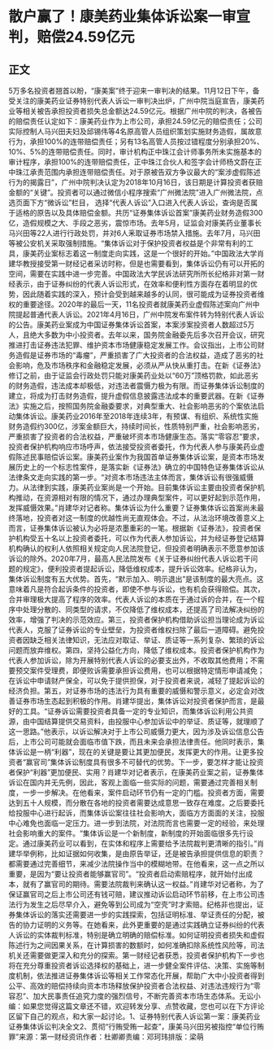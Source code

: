 # 散户赢了！康美药业集体诉讼案一审宣判，赔偿24.59亿元
## 正文
5万多名投资者翘首以盼，“康美案”终于迎来一审判决的结果。11月12日下午，备受关注的康美药业证券特别代表人诉讼一审判决出炉，广州中院当庭宣告，康美药业等相关被告承担投资者损失总金额达24.59亿元。根据广州中院的判决，各被告的赔偿责任认定如下：康美药业作为上市公司，承担24.59亿元的赔偿责任；公司实际控制人马兴田夫妇及邱锡伟等4名原高管人员组织策划实施财务造假，属故意行为，承担100%的连带赔偿责任；另有13名高管人员按过错程度分别承担20%、10%、5%的连带赔偿责任。同时，审计机构正中珠江会计师事务所未实施基本的审计程序，承担100%的连带赔偿责任，正中珠江合伙人和签字会计师杨文蔚在正中珠江承责范围内承担连带赔偿责任。对于原被告双方争议最大的“案涉虚假陈述行为的揭露日”，广州中院判决认定为2018年10月16日，该日期是计算投资者获赔金额的“关键”。投资者可以通过微信小程序搜索“广州微法院”进入广州微法院，点选页面下方“微诉讼”栏目， 选择“代表人诉讼”入口进入代表人诉讼，查询是否属于适格的原告以及具体赔偿金额。共历“证券集体诉讼首案”康美药业财务造假300亿，造假规模之大、手段之恶劣，震惊市场。去年5月，证监会对康美药业董事长马兴田等22人进行行政处罚，并对6人釆取证券市场禁入措施。去年7月，马兴田等被公安机关采取强制措施。“集体诉讼对于保护投资者权益是个非常有利的工具，康美药业案标志着这一制度走向实践，这是一个很好的开始。”中国政法大学肖建华教授接受第一财经记者采访时称，但是也需要看到，集体诉讼仍有可以开拓的空间，需要在实践中进一步完善。中国政法大学民诉法研究所所长纪格非对第一财经表示，由于证券纠纷的代表人诉讼形式，在效率和便利性方面存在着明显的优势，因此随着实践的深入，预计会受到越来越多的认同，很可能成为证券投资者维权的重要途径。2020年的最后一天，11名投资者就康美药业虚假陈述案向广州中院提起普通代表人诉讼。2021年4月16日，广州中院发布案件转为特别代表人诉讼的公告。康美药业案成为中国证券集体诉讼首案，本案涉案投资者人数超过5万人，且绝大多数为中小投资者。去年以来，国务院金融委先后多次召开会议，研究推进打击证券违法犯罪、维护资本市场健康稳定发展工作。会议指出，上市公司财务造假是证券市场的“毒瘤”，严重损害了广大投资者的合法权益，造成了恶劣的社会影响，危及市场秩序和金融稳定发展，必须从严从快从重打击。在新《证券法》修订之前，由于证监会行政处罚只能对康美药业处以“60万”顶格罚款，如此恶劣的财务造假，违法成本却极低，对违法者震慑力极为有限。而证券集体诉讼制度的建立，将成为打击财务造假，提升虚假信息披露违法成本的重要武器。在新《证券法》实施之后，按照国务院金融委要求，对典型重大、社会影响恶劣的个案依法启动集体诉讼。康美药业2016年至2018年连续3年，有预谋、有组织、系统性实施财务造假约300亿，涉案金额巨大，持续时间长，性质特别严重，社会影响恶劣，严重损害了投资者的合法权益，严重破坏资本市场健康生态。落实“零容忍”要求，投资者保护机构响应市场呼声，依法接受投资者委托，作为代表人参与康美药业虚假陈述民事赔偿诉讼案。康美药业案作为我国首单证券集体诉讼案，是资本市场发展历史上的一个标志性案件，是落实新《证券法》确立的中国特色证券集体诉讼从法律条文走向实践的第一步。“对资本市场违法主体而言，集体诉讼有很强威慑力。从法律到实践，康美药业案尚是一个开始。目前集体诉讼主要由投资者保护机构推动，在资源相对有限的情况下，通过办理典型案件，可以更好起到示范作用，发挥威慑效果。”肖建华对记者称。集体诉讼为什么重要？证券集体诉讼首案尚未最终落地，投资者对这一制度的优越性尚无直观体会。不过，从法治环境改善意义上而言，证券集体诉讼被认为必将是浓墨重彩的一笔。根据新《证券法》，投资者保护机构受五十名以上投资者委托，可以作为代表人参加诉讼，并为经证券登记结算机构确认的权利人依照相关规定向人民法院登记，但投资者明确表示不愿意参加该诉讼的除外。2020年7月，最高人民法院发布《关于证券纠纷代表人诉讼若干问题的规定》，便利投资者提起诉讼，降低维权成本，提升诉讼效率。纪格非认为，集体诉讼制度有五大优势。首先，“默示加入、明示退出”是该制度的最大亮点。这意味着凡是符合起诉条件的投资者，即使不参与诉讼，也有机会获得赔偿。其次，合并审理极大提高了程序的效率。代表人诉讼的本质在于通过诉的合并，在一个程序中处理分散的、同类型的请求，不仅降低了维权成本，还提高了司法解决纠纷的效率，增强了判决的示范效应。第三，投资者保护机构借助诉讼担当理论成为诉讼代表人，克服了证券诉讼的专业壁垒，为投资者维权扫除了最后一道障碍。避免投资者因缺乏相关法律知识，无法应对取证、举证、质证等一系列复杂、繁琐的诉讼问题而放弃维权。第四，坚持公益化方向，降低了维权成本。投资者保护机构作为代表人参加诉讼，除为开展特别代表人诉讼的必要支出外，不收取其他费用；不需要预交案件受理费，即便败诉需要承担诉讼费用，也可以根据特定情形申请减免；在诉讼中申请财产保全，可以免于提供担保，对于投资者来说，减轻了提起诉讼的经济负担。第五，对证券市场的违法行为具有重要的威慑和警示意义，必定会对改善证券市场生态起到积极的作用。肖建华提出，集体诉讼对投资者保护而言，是最好的工具。“证券诉讼需要投资者具备一定的专业知识，而集体诉讼利用公共资源，由中国结算提供交易资料，由投服中心参加诉讼中的举证、质证等，就理顺了这一思路。”他表示，以诉讼解决对于上市公司威慑力更大，因为涉及诉讼信息公告后，上市公司可能就会面临市值下跌，而且未来会承担法律责任。他同时表示，集体诉讼是一柄“利器”，现在的关键是要让其更加便民，发挥更大的作用。让更多投资者“赢官司”集体诉讼制度具有很多不可替代的优势。下一步，要怎样才能让投资者保护“利器”更加便民、实用？肖建华对记者表示，在康美药业案之前，证券集体诉讼在国内并无先例，因此，客观上面临一些实际的问题，需要通过完善相关制度，一步一步解决。在他看来，案件启动环节仍有一定的门槛。投资者方面，需要达到五十人规模，而分散在各地的投资者需要达成意思一致存在难度。之后要委托给投服中心进行起诉，而集体诉讼案往往社会影响大，面临方方面面的关注，投服中心难免也面临一定压力。进一步到法院，对法院而言也需要一定的经验，来处理社会影响重大的案件。“集体诉讼是一个新制度，新制度的开始面临很多先行设定。通过康美药业可以看到，在实体和程序上需要给予法院裁判更清晰的指引。”肖建华举例称，比如证据如何收集，是由原告举证，还是被告承担提供信息的职责？都需要通过完善细节，来减少法院操作当中的模糊地带。在他看来，这一点之所以重要，是因为“要让投资者能够赢官司”。“投资者启动索赔程序，就开始付出成本，就有了赢官司的期待。需要法院裁判来确认这一权益。”肖建华对记者称，为了保证赢官司之后上市公司还有钱可赔，建议推动诉讼启动环节前移，在上市公司违法行为发生之后尽早介入，避免等到公司成为“空壳”时才索赔。纪格非也提出，证券集体诉讼的落实还需要进一步的实践探索，包括证明标准、举证责任的分配，被告的协力证明的义务等。在她看来，此外更重要的是通过实践确立证券纠纷的代表人诉讼的实体裁判标准，特别是确立明确的赔偿标准。如何证明投资者损失和虚假陈述行为之间因果关系，在计算损害的数额时，如何准确扣除系统性风险等，司法机关还需要做更深入和充分的探索。第一财经记者获悉，投资者保护机构下一步也将在充分尊重投资者诉讼选择权的基础上，进一步健全案件评估、决策、实施等制度机制，依法推进证券集体诉讼等相关工作常态化开展，帮助广大中小投资者得到公平、高效的赔偿持续向资本市场释放保护投资者合法权益、对违法违规行为“零容忍”、加大民事责任追究力度的强烈信号，不断完善资本市场生态体系。无讼小编：如果您觉得这篇文章还不错，欢迎转发分享、点赞收藏，您也可以在下方评论区留下自己的观点，和大家一起讨论。1、证券特别代表人诉讼第一案：康美药业证券集体诉讼判决全文2、贯彻“行贿受贿一起查”，康美马兴田另被指控“单位行贿罪”来源：第一财经资讯作者：杜卿卿责编：邓珂玮排版：梁萌